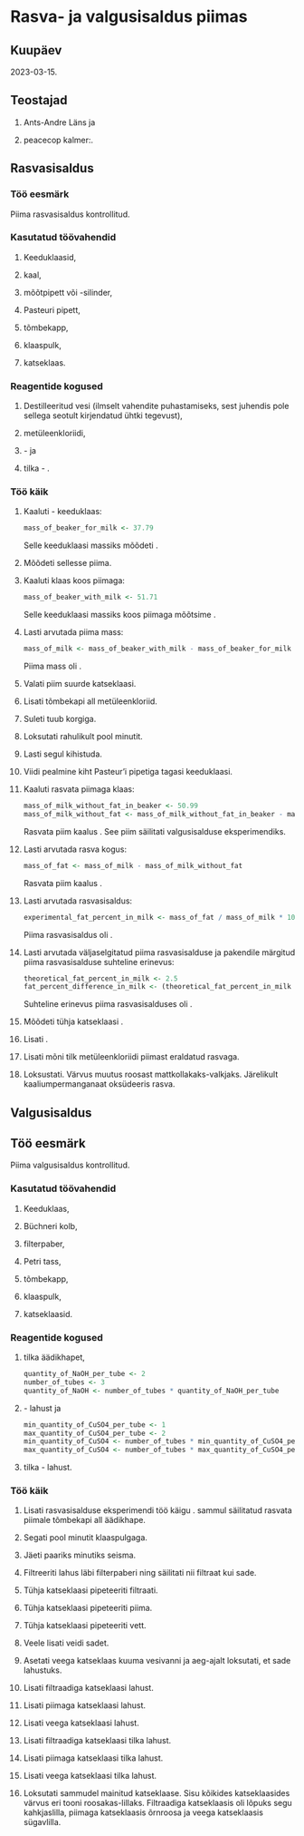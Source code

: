 # Rasva- ja valgusisaldus piimas

## Kuupäev

2023-03-15.

## Teostajad

1. Ants-Andre Läns ja

2. peacecop kalmer:.

## Rasvasisaldus

### Töö eesmärk

Piima rasvasisaldus kontrollitud.

### Kasutatud töövahendid

1. Keeduklaasid,

2. kaal,

3. mõõtpipett või -silinder,

4. Pasteuri pipett,

5. tõmbekapp,

6. klaaspulk,

7. katseklaas.

### Reagentide kogused

1. Destilleeritud vesi (ilmselt vahendite puhastamiseks, sest juhendis pole sellega seotult kirjendatud ühtki tegevust),

2. \qty{10}{\ml} metüleenkloriidi,

3. \qty{2}{\ml} \num{5}-\unit{\percent} \ce{Na2CO3} ja

4. \numrange{2}{3} tilka \num{0,5}-\unit{\percent} \ce{KMnO4}.

### Töö käik

1.  Kaaluti \num{50}-\unit{\ml} keeduklaas:

    ```r
    mass_of_beaker_for_milk <- 37.79

    ```

    Selle keeduklaasi massiks mõõdeti \qty{`r as.character(mass_of_beaker_for_milk)`}{\g}.
    
2. Mõõdeti sellesse \qty{15}{\ml} piima.

3.  Kaaluti klaas koos piimaga:

    ```r
    mass_of_beaker_with_milk <- 51.71

    ```

    Selle keeduklaasi massiks koos piimaga mõõtsime \qty{`r as.character(mass_of_beaker_with_milk)`}{\g}.
   
4.  Lasti arvutada piima mass:

    ```r
    mass_of_milk <- mass_of_beaker_with_milk - mass_of_beaker_for_milk
    
    ```
    
    Piima mass oli \qty{`r as.character(mass_of_milk)`}{\g}.
    
5.  Valati piim suurde katseklaasi.

6. Lisati tõmbekapi all metüleenkloriid.

7. Suleti tuub korgiga.

8. Loksutati rahulikult pool minutit.

9. Lasti segul kihistuda.

10. Viidi pealmine kiht Pasteur'i pipetiga tagasi keeduklaasi.

[]{#rasvata-piim}

11. Kaaluti rasvata piimaga klaas:

    ```r
    mass_of_milk_without_fat_in_beaker <- 50.99
    mass_of_milk_without_fat <- mass_of_milk_without_fat_in_beaker - mass_of_beaker_for_milk
    
    ```
    
    Rasvata piim kaalus \qty{`r as.character(mass_of_milk_without_fat)`}{\g}. See piim säilitati [valgusisalduse]{#valgusisaldus} eksperimendiks.
    
12. Lasti arvutada rasva kogus:

    ```r
    mass_of_fat <- mass_of_milk - mass_of_milk_without_fat
    
    ```
    
    Rasvata piim kaalus \qty{`r as.character(signif(mass_of_fat, digits = 5))`}{\g}.
    
13. Lasti arvutada rasvasisaldus:

    ```r
    experimental_fat_percent_in_milk <- mass_of_fat / mass_of_milk * 100
    
    ```
    
    Piima rasvasisaldus oli \qty{`r as.character(signif(experimental_fat_percent_in_milk, digits = 3))`}{\percent}.

14. Lasti arvutada väljaselgitatud piima rasvasisalduse ja pakendile märgitud piima rasvasisalduse suhteline erinevus:

    ```r
    theoretical_fat_percent_in_milk <- 2.5
    fat_percent_difference_in_milk <- (theoretical_fat_percent_in_milk - experimental_fat_percent_in_milk) / theoretical_fat_percent_in_milk
    
    ```
    
    Suhteline erinevus piima rasvasisalduses oli \num{`r as.character(signif(fat_percent_difference_in_milk, digits = 2))`}.
    
15. Mõõdeti tühja katseklaasi \ce{Na2CO3}.

16. Lisati \ce{KMnO4}.

17. Lisati mõni tilk metüleenkloriidi piimast eraldatud rasvaga.

18. Loksustati. Värvus muutus roosast mattkollakaks-valkjaks. Järelikult kaaliumpermanganaat oksüdeeris rasva.

[]{#valgusisaldus}

## Valgusisaldus

## Töö eesmärk

Piima valgusisaldus kontrollitud.

### Kasutatud töövahendid

1. Keeduklaas,

2. Büchneri kolb,

3. filterpaber,

4. Petri tass,

5. tõmbekapp,

6. klaaspulk,

7. katseklaasid.

### Reagentide kogused

1.  \num{30} tilka äädikhapet,

    ```r
    quantity_of_NaOH_per_tube <- 2
    number_of_tubes <- 3
    quantity_of_NaOH <- number_of_tubes * quantity_of_NaOH_per_tube
    
    ```

2.  \qty{`r as.character(quantity_of_NaOH)`}{\ml} \num{30}-\unit{\percent} \ce{NaOH} lahust ja

    ```r
    min_quantity_of_CuSO4_per_tube <- 1
    max_quantity_of_CuSO4_per_tube <- 2
    min_quantity_of_CuSO4 <- number_of_tubes * min_quantity_of_CuSO4_per_tube
    max_quantity_of_CuSO4 <- number_of_tubes * max_quantity_of_CuSO4_per_tube
    
    ```
    
3. \numrange{`r as.character(min_quantity_of_CuSO4)`}{`r as.character(max_quantity_of_CuSO4)`} tilka \num{2}-\unit{\percent} \ce{CuSO4} lahust.

### Töö käik

1. Lisati rasvasisalduse eksperimendi töö käigu [\num{11}. sammul]{#rasvata-piim} säilitatud rasvata piimale tõmbekapi all äädikhape.

2. Segati pool minutit klaaspulgaga.

3. Jäeti paariks minutiks seisma.

4. Filtreeriti lahus läbi filterpaberi ning säilitati nii filtraat kui sade.

5. Tühja katseklaasi pipeteeriti \qty{2}{\ml} filtraati.

6. Tühja katseklaasi pipeteeriti \qty{2}{\ml} piima.

7. Tühja katseklaasi pipeteeriti \qty{2}{\ml} vett.

8. Veele lisati veidi sadet.

9. Asetati veega katseklaas kuuma vesivanni ja aeg-ajalt loksutati, et sade lahustuks.

10. Lisati filtraadiga katseklaasi \qty{`r as.character(quantity_of_NaOH_per_tube)`}{\ml} \ce{NaOH} lahust.

11. Lisati piimaga katseklaasi \qty{`r as.character(quantity_of_NaOH_per_tube)`}{\ml} \ce{NaOH} lahust.

12. Lisati veega katseklaasi \qty{`r as.character(quantity_of_NaOH_per_tube)`}{\ml} \ce{NaOH} lahust.

13. Lisati filtraadiga katseklaasi \numrange{`r as.character(min_quantity_of_CuSO4_per_tube)`}{`r as.character(max_quantity_of_CuSO4_per_tube)`} tilka \ce{CuSO4} lahust.

14. Lisati piimaga katseklaasi \numrange{`r as.character(min_quantity_of_CuSO4_per_tube)`}{`r as.character(max_quantity_of_CuSO4_per_tube)`} tilka \ce{CuSO4} lahust.

15. Lisati veega katseklaasi \numrange{`r as.character(min_quantity_of_CuSO4_per_tube)`}{`r as.character(max_quantity_of_CuSO4_per_tube)`} tilka \ce{CuSO4} lahust.

16. Loksutati sammudel \numrange{5}{7} mainitud katseklaase. Sisu kõikides katseklaasides värvus eri tooni roosakas-lillaks. Filtraadiga katseklaasis oli lõpuks segu kahkjaslilla, piimaga katseklaasis õrnroosa ja veega katseklaasis sügavlilla.
